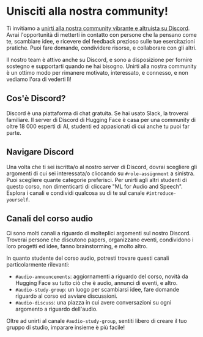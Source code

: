 # Unisciti alla nostra community!

Ti invitiamo a [unirti alla nostra community vibrante e altruista su Discord](http://hf.co/join/discord). Avrai l'opportunità di metterti in 
contatto con persone che la pensano come te, scambiare idee, e ricevere del feedback prezioso sulle tue esercitazioni pratiche. Puoi fare domande,
condividere risorse, e collaborare con gli altri.

Il nostro team è attivo anche su Discord, e sono a disposizione per fornire sostegno e supportarti quando ne hai bisogno. 
Unirti alla nostra community è un ottimo modo per rimanere motivato, interessato, e connesso, e non vediamo l'ora di vederti lì!

## Cos'è Discord?

Discord è una piattaforma di chat gratuita. Se hai usato Slack, la troverai familiare. Il server di Discord di Hugging Face
è casa per una community di oltre 18 000 esperti di AI, studenti ed appasionati di cui anche tu puoi far parte.

## Navigare Discord

Una volta che ti sei iscritta/o al nostro server di Discord, dovrai scegliere gli argomenti di cui sei interessata/o cliccando su `#role-assignment`
a sinistra. Puoi scegliere quante categorie preferisci. Per unirti agli altri studenti di questo corso, non dimenticarti
di cliccare "ML for Audio and Speech". Esplora i canali e condividi qualcosa su di te sul canale `#introduce-yourself`.

## Canali del corso audio

Ci sono molti canali a riguardo di molteplici argomenti sul nostro Discord. Troverai persone che discutono papers, organizzano
eventi, condividono i loro progetti ed idee, fanno brainstorming, e molto altro.

In quanto studente del corso audio, potresti trovare questi canali particolarmente rilevanti:

* `#audio-announcements`: aggiornamenti a riguardo del corso, novità da Hugging Face su tutto ciò che è audio, annunci di eventi, e altro.
* `#audio-study-group`: un luogo per scambiarsi idee, fare domande riguardo al corso ed avviare discussioni.
* `#audio-discuss`: una piazza in cui avere conversazioni su ogni argomento a riguardo dell'audio.

Oltre ad unirti al canale `#audio-study-group`, sentiti libero di creare il tuo gruppo di studio, imparare insieme è più facile!
